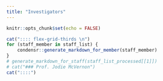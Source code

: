 ```yaml
---
title: "Investigators"
---
```


<style>
.flex-grid-thirds {
    display: flex;
    flex-flow: row wrap;
    align-content: center;
}

.flex-grid-thirds .col {
    width: 33%;
    margin-top: 0px;
    margin-bottom: 0px;
}

@media (max-width: 400px) {
    .flex-grid-thirds {
        display: block;
        .col {
            width: 100%;
            margin = 0 0 10px 0;
        }
    }
}

* {
    box-sizing: border-box;
}
.col {
    padding: 10px;
}
</style>

```r
knitr::opts_chunk$set(echo = FALSE)
```




```r
cat(":::: flex-grid-thirds \n")
for (staff_member in staff_list) {
    condensr::generate_markdown_for_member(staff_member)
}
# generate_markdown_for_staff(staff_list_processed[[1]])
# cat("### Prof. Jodie McVernon")
cat("::::")
```
